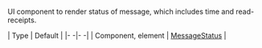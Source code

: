 UI component to render status of message, which includes time and read-receipts.

| Type | Default |
|- -|- -|
| Component, element | [MessageStatus](../../ui-components/message-status) |
